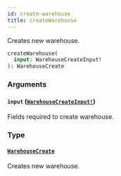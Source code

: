 ```yaml
---
id: create-warehouse
title: createWarehouse
---
```


Creates new warehouse.

```graphql
createWarehouse(
  input: WarehouseCreateInput!
): WarehouseCreate

```

### Arguments

#### `input` ([`WarehouseCreateInput!`](/api-reference/inputs/warehouse-create-input.mdx))

Fields required to create warehouse.

### Type

#### [`WarehouseCreate`](/api-reference/objects/warehouse-create.mdx)

Creates new warehouse.
